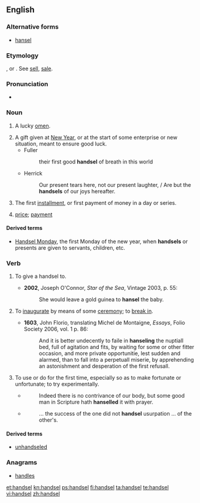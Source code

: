==English==

===Alternative forms===
* [[hansel]]

===Etymology===
{{etyl|ang|en}} {{term|handselen|lang=ang}}, or {{etyl|non|en}} {{term|handsal|lang=non}}.  See [[sell]], [[sale]].

===Pronunciation===
* {{a|UK}} {{IPA|/ˈhandsəl/}}

===Noun===
{{en-noun}}

# {{context|obsolete|lang=en}} A lucky [[omen]].
# A gift given at [[New Year]], or at the start of some enterprise or new situation, meant to ensure good luck.
#* Fuller
#*: their first good '''handsel''' of breath in this world
#* Herrick
#*: Our present tears here, not our present laughter, / Are but the '''handsels''' of our joys hereafter.
# The first [[installment]], or first payment of money in a day or series.
# {{context|obsolete|lang=en}} [[price]]; [[payment]]
#: {{rfquotek|Spenser}}

====Derived terms====
* [[Handsel Monday]], the first Monday of the new year, when '''handsels''' or presents are given to servants, children, etc.

===Verb===
{{en-verb|handsel|l|ed}}

# {{context|transitive|lang=en}} To give a handsel to.
#* '''2002''', Joseph O'Connor, ''Star of the Sea'', Vintage 2003, p. 55:
#*: She would leave a gold guinea to '''hansel''' the baby.
# {{context|transitive|lang=en}} To [[inaugurate]] by means of some [[ceremony]]; to [[break in]].
#* '''1603''', John Florio, translating Michel de Montaigne, ''Essays'', Folio Society 2006, vol. 1 p. 86:
#*: And it is better undecently to faile in '''hanseling''' the nuptiall bed, full of agitation and fits, by waiting for some or other fitter occasion, and more private opportunitie, lest sudden and alarmed, than to fall into a perpetuall miserie, by apprehending an astonishment and desperation of the first refusall.
# {{context|transitive|lang=en}} To use or do for the first time, especially so as to make fortunate or unfortunate; to try experimentally.
#* {{quote-book
|year=1647<!--taken from Wikipedia article on Fuller-->
|author=[[w:Thomas Fuller|Thomas Fuller]]
|title=Good Thoughts in Worse Times<!--Pamphlet title, on-line version is a chapter of a collection-->
|url=http://books.google.com/books?id=V-MsAAAAYAAJ&dq=hanselled%20thomas%20fuller&pg=PA90#v=onepage&q=hanselled%20thomas%20fuller&f=false}}
#*:Indeed there is no contrivance of our body, but some good man in Scripture hath '''hanselled''' it with prayer.
#* {{quote-book
|year=1994
|author=[[w:Michael Brodsky|Michael Brodsky]]
|title=[[w:*** (novel)|***]]
|isbn=978-1-56858-000-5
|page=38
|publisher=Four Walls Eight Windows}}
#*:... the success of the one did not '''handsel''' usurpation ... of the other's.
====Derived terms====
* [[unhandseled]]

===Anagrams===
* [[handles#English|handles]]

[[et:handsel]]
[[kn:handsel]]
[[ps:handsel]]
[[fi:handsel]]
[[ta:handsel]]
[[te:handsel]]
[[vi:handsel]]
[[zh:handsel]]